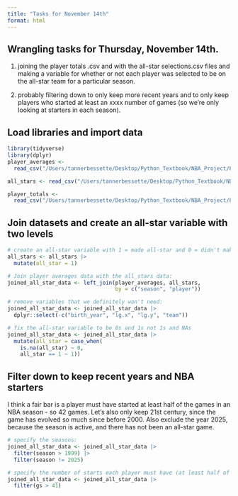 ```yaml
---
title: "Tasks for November 14th"
format: html
---
```


## Wrangling tasks for Thursday, November 14th.

1. joining the player totals .csv and with the all-star selections.csv files and making a variable for whether or not each player was selected to be on the all-star team for a particular season.

2. probably filtering down to only keep more recent years and to only keep players who started at least an xxxx number of games (so we’re only looking at starters in each season).


## Load libraries and import data
```r
library(tidyverse)
library(dplyr)
player_averages <- 
  read_csv("/Users/tannerbessette/Desktop/Python_Textbook/NBA_Project/Player_Per_Game.csv")

all_stars <- read_csv("/Users/tannerbessette/Desktop/Python_Textbook/NBA_Project/All_Star_Selections.csv")

player_totals <- 
  read_csv("/Users/tannerbessette/Desktop/Python_Textbook/NBA_Project/Player_Totals.csv")
```


## Join datasets and create an all-star variable with two levels
```r
# create an all-star variable with 1 = made all-star and 0 = didn't make it:
all_stars <- all_stars |>
  mutate(all_star = 1)

# Join player averages data with the all_stars data:
joined_all_star_data <- left_join(player_averages, all_stars, 
                                  by = c("season", "player"))

# remove variables that we definitely won't need:
joined_all_star_data <- joined_all_star_data |>
  dplyr::select(-c("birth_year", "lg.x", "lg.y", "team"))

# fix the all-star variable to be 0s and 1s not 1s and NAs
joined_all_star_data <- joined_all_star_data |>
  mutate(all_star = case_when(
    is.na(all_star) ~ 0,
    all_star == 1 ~ 1))
```


## Filter down to keep recent years and NBA starters

I think a fair bar is a player must have started at least half of the games in
an NBA season - so 42 games. Let's also only keep 21st century, since the game
has evolved so much since before 2000. Also exclude the year 2025, because the
season is active, and there has not been an all-star game.

```r
# specify the seasons:
joined_all_star_data <- joined_all_star_data |>
  filter(season > 1999) |>
  filter(season != 2025)

# specify the number of starts each player must have (at least half of the season):
joined_all_star_data <- joined_all_star_data |>
  filter(gs > 41)
```



